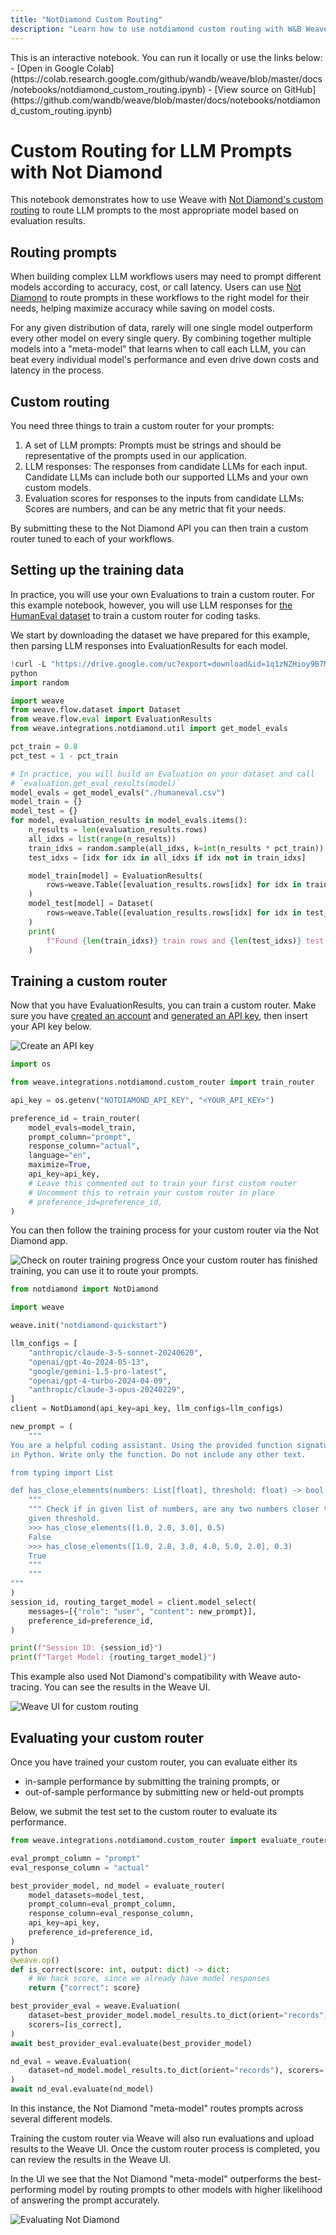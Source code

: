 ```yaml
---
title: "NotDiamond Custom Routing"
description: "Learn how to use notdiamond custom routing with W&B Weave"
---
```


<Note>
This is an interactive notebook. You can run it locally or use the links below:
- [Open in Google Colab](https://colab.research.google.com/github/wandb/weave/blob/master/docs/notebooks/notdiamond_custom_routing.ipynb)
- [View source on GitHub](https://github.com/wandb/weave/blob/master/docs/notebooks/notdiamond_custom_routing.ipynb)
</Note>

# Custom Routing for LLM Prompts with Not Diamond

This notebook demonstrates how to use Weave with [Not Diamond's custom routing](https://docs.notdiamond.ai/docs/router-training-quickstart) to route LLM prompts to the most appropriate model based on evaluation results.

## Routing prompts

When building complex LLM workflows users may need to prompt different models according to accuracy, cost, or call latency.
Users can use [Not Diamond](https://www.notdiamond.ai/) to route prompts in these workflows to the right model for their needs, helping maximize accuracy while saving on model costs.

For any given distribution of data, rarely will one single model outperform every other model on every single query. By combining together multiple models into a "meta-model" that learns when to call each LLM, you can beat every individual model's performance and even drive down costs and latency in the process.

## Custom routing

You need three things to train a custom router for your prompts:

1. A set of LLM prompts: Prompts must be strings and should be representative of the prompts used in our application.
1. LLM responses: The responses from candidate LLMs for each input. Candidate LLMs can include both our supported LLMs and your own custom models.
1. Evaluation scores for responses to the inputs from candidate LLMs: Scores are numbers, and can be any metric that fit your needs.

By submitting these to the Not Diamond API you can then train a custom router tuned to each of your workflows.

## Setting up the training data

In practice, you will use your own Evaluations to train a custom router. For this example notebook, however, you will use LLM responses
for [the HumanEval dataset](https://github.com/openai/human-eval) to train a custom router for coding tasks.

We start by downloading the dataset we have prepared for this example, then parsing LLM responses into EvaluationResults for each model.

```python lines
!curl -L "https://drive.google.com/uc?export=download&id=1q1zNZHioy9B7M-WRjsJPkfvFosfaHX38" -o humaneval.csv
python
import random

import weave
from weave.flow.dataset import Dataset
from weave.flow.eval import EvaluationResults
from weave.integrations.notdiamond.util import get_model_evals

pct_train = 0.8
pct_test = 1 - pct_train

# In practice, you will build an Evaluation on your dataset and call
# `evaluation.get_eval_results(model)`
model_evals = get_model_evals("./humaneval.csv")
model_train = {}
model_test = {}
for model, evaluation_results in model_evals.items():
    n_results = len(evaluation_results.rows)
    all_idxs = list(range(n_results))
    train_idxs = random.sample(all_idxs, k=int(n_results * pct_train))
    test_idxs = [idx for idx in all_idxs if idx not in train_idxs]

    model_train[model] = EvaluationResults(
        rows=weave.Table([evaluation_results.rows[idx] for idx in train_idxs])
    )
    model_test[model] = Dataset(
        rows=weave.Table([evaluation_results.rows[idx] for idx in test_idxs])
    )
    print(
        f"Found {len(train_idxs)} train rows and {len(test_idxs)} test rows for {model}."
    )
```

## Training a custom router

Now that you have EvaluationResults, you can train a custom router. Make sure you have [created an account](https://app.notdiamond.ai/keys) and
[generated an API key](https://app.notdiamond.ai/keys), then insert your API key below.

![Create an API key](/weave/guides/integrations/imgs/notdiamond/api-keys.png)
```python lines
import os

from weave.integrations.notdiamond.custom_router import train_router

api_key = os.getenv("NOTDIAMOND_API_KEY", "<YOUR_API_KEY>")

preference_id = train_router(
    model_evals=model_train,
    prompt_column="prompt",
    response_column="actual",
    language="en",
    maximize=True,
    api_key=api_key,
    # Leave this commented out to train your first custom router
    # Uncomment this to retrain your custom router in place
    # preference_id=preference_id,
)
```

You can then follow the training process for your custom router via the Not Diamond app.

![Check on router training progress](/weave/guides/integrations/imgs/notdiamond/router-preferences.png)
Once your custom router has finished training, you can use it to route your prompts.

```python lines
from notdiamond import NotDiamond

import weave

weave.init("notdiamond-quickstart")

llm_configs = [
    "anthropic/claude-3-5-sonnet-20240620",
    "openai/gpt-4o-2024-05-13",
    "google/gemini-1.5-pro-latest",
    "openai/gpt-4-turbo-2024-04-09",
    "anthropic/claude-3-opus-20240229",
]
client = NotDiamond(api_key=api_key, llm_configs=llm_configs)

new_prompt = (
    """
You are a helpful coding assistant. Using the provided function signature, write the implementation for the function
in Python. Write only the function. Do not include any other text.

from typing import List

def has_close_elements(numbers: List[float], threshold: float) -> bool:
    """
    """ Check if in given list of numbers, are any two numbers closer to each other than
    given threshold.
    >>> has_close_elements([1.0, 2.0, 3.0], 0.5)
    False
    >>> has_close_elements([1.0, 2.8, 3.0, 4.0, 5.0, 2.0], 0.3)
    True
    """
    """
"""
)
session_id, routing_target_model = client.model_select(
    messages=[{"role": "user", "content": new_prompt}],
    preference_id=preference_id,
)

print(f"Session ID: {session_id}")
print(f"Target Model: {routing_target_model}")
```

This example also used Not Diamond's compatibility with Weave auto-tracing. You can see the results in the Weave UI.

![Weave UI for custom routing](/weave/guides/integrations/imgs/notdiamond/weave-trace.png)
## Evaluating your custom router

Once you have trained your custom router, you can evaluate either its

- in-sample performance by submitting the training prompts, or
- out-of-sample performance by submitting new or held-out prompts

Below, we submit the test set to the custom router to evaluate its performance.

```python lines
from weave.integrations.notdiamond.custom_router import evaluate_router

eval_prompt_column = "prompt"
eval_response_column = "actual"

best_provider_model, nd_model = evaluate_router(
    model_datasets=model_test,
    prompt_column=eval_prompt_column,
    response_column=eval_response_column,
    api_key=api_key,
    preference_id=preference_id,
)
python
@weave.op()
def is_correct(score: int, output: dict) -> dict:
    # We hack score, since we already have model responses
    return {"correct": score}

best_provider_eval = weave.Evaluation(
    dataset=best_provider_model.model_results.to_dict(orient="records"),
    scorers=[is_correct],
)
await best_provider_eval.evaluate(best_provider_model)

nd_eval = weave.Evaluation(
    dataset=nd_model.model_results.to_dict(orient="records"), scorers=[is_correct]
)
await nd_eval.evaluate(nd_model)
```

In this instance, the Not Diamond "meta-model" routes prompts across several different models.

Training the custom router via Weave will also run evaluations and upload results to the Weave UI. Once the custom router process is completed, you can review the results in the Weave UI.

In the UI we see that the Not Diamond "meta-model" outperforms the best-performing model by routing prompts to other models with higher likelihood of answering the prompt accurately.

![Evaluating Not Diamond](/weave/guides/integrations/imgs/notdiamond/evaluations.png)
